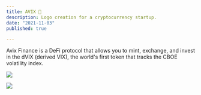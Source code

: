 ```yaml
---
title: AVIX 🔺
description: Logo creation for a cryptocurrency startup.
date: "2021-11-03"
published: true

---
```


Avix Finance is a DeFi protocol that allows you to mint, exchange, and invest in the dVIX (derived VIX), the world's first token that tracks the CBOE volatility index.

![](/avix-logo-1.webp)

![](/avix-logo-2.webp)
